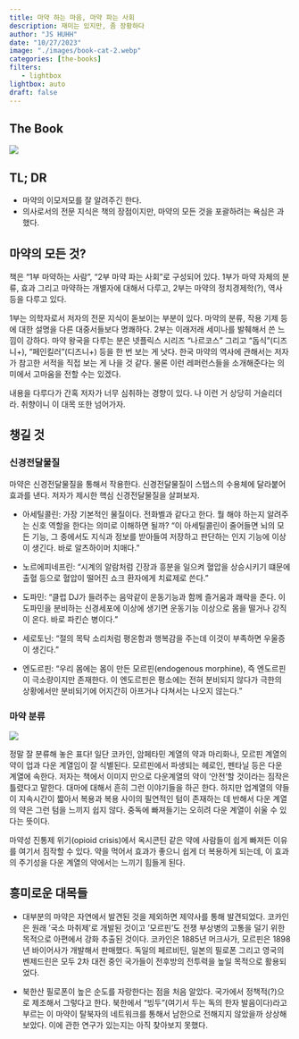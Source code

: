 ```yaml
---
title: 마약 하는 마음, 마약 파는 사회
description: 재미는 있지만, 좀 장황하다
author: "JS HUHH"
date: "10/27/2023"
image: "./images/book-cat-2.webp"
categories: [the-books]
filters:
   - lightbox
lightbox: auto
draft: false
---
```

::: {layout="[[20,-1, 50]]"}
## The Book
[![](https://image.aladin.co.kr/product/32626/17/cover500/e432532385_1.jpg)](https://www.aladin.co.kr/shop/wproduct.aspx?ItemId=326261783)

::::{layout-ncol=1}
## TL; DR
- 마약의 이모저모를 잘 알려주긴 한다. 
- 의사로서의 전문 지식은 책의 장점이지만, 마약의 모든 것을 포괄하려는 욕심은 과했다. 
::::
:::


## 마약의 모든 것?

책은 "1부 마약하는 사람", "2부 마약 파는 사회"로 구성되어 있다. 1부가 마약 자체의 분류, 효과 그리고 마약하는 개별자에 대해서 다루고, 2부는 마약의 정치경제학(?), 역사 등을 다루고 있다. 

1부는 의학자로서 저자의 전문 지식이 돋보이는 부분이 있다. 마약의 분류, 작용 기제 등에 대한 설명을 다른 대중서들보다 명쾌하다. 2부는 이래저래 세미나를 발췌해서 쓴 느낌이 강하다. 마약 왕국을 다루는 분은 넷플릭스 시리즈 "나르코스" 그리고 "돕식"(디즈니+), "페인킬러"(디즈니+) 등을 한 번 보는 게 낫다. 한국 마약의 역사에 관해서는 저자가 참고한 서적을 직접 보는 게 나을 것 같다. 물론 이런 레퍼런스들을 소개해준다는 의미에서 고마움을 전할 수는 있겠다. 

내용을 다루다가 간혹 저자가 너무 심취하는 경향이 있다. 나 이런 거 상당히 거슬리더라. 취향이니 이 대목 또한 넘어가자. 

## 챙길 것 


### 신경전달물질

마약은 신경전달물질을 통해서 작용한다. 신경전달물질이 스탭스의 수용체에 달라붙어 효과를 낸다. 저자가 제시한 핵심 신경전달물질을 살펴보자. 

- 아세틸콜린: 가장 기본적인 물질이다. 전화벨과 같다고 한다. 뭘 해야 하는지 알려주는 신호 역할을 한다는 의미로 이해하면 될까? "이 아세틸콜린이 줄어들면 뇌의 모든 기능, 그 중에서도 지식과 정보를 받아들여 저장하고 판단하는 인지 기능에 이상이 생긴다. 바로 알츠하이머 치매다."

- 노르에피네프린: "시계의 알람처럼 긴장과 흥분을 일으켜 혈압을 상승시키기 떄문에 출혈 등으로 혈압이 떨어진 쇼크 환자에게 치료제로 쓴다."

- 도파민: "클럽 DJ가 들려주는 음악같이 운동기능과 함께 즐거움과 쾌락을 준다. 이 도파민을 분비하는 신경세포에 이상에 생기면 운동기능 이상으로 몸을 떨거나 강직이 온다. 바로 파킨슨 병이다."

- 세로토닌: "절의 목탁 소리처럼 평온함과 행복감을 주는데 이것이 부족하면 우울증이 생긴다."

- 엔도르핀: "우리 몸에는 몸이 만든 모르핀(endogenous morphine), 즉 엔도르핀이 극소량이지만 존재한다. 이 엔도르핀은 평소에는 전혀 분비되지 않다가 극한의 상황에서만 분비되기에 어지간히 아프거나 다쳐서는 나오지 않는다." 


### 마약 분류 

![](./images/drugmap.png)

정말 잘 분류해 놓은 표다! 일단 코카인, 암페타민 계열의 약과 마리화나, 모르핀 계열의 약이 업과 다운 계열임이 잘 식별된다. 모르핀에서 파생되는 헤로인, 펜타닐 등은 다운 계열에 속한다. 저자는 책에서 이미지 만으로 다운계열의 약이 '안전'할 것이라는 짐작은 틀렸다고 말한다. 대마에 대해서 흔히 그런 이야기들을 하곤 한다. 하지만 업계열의 약들이 지속시간이 짧아서 복용과 복용 사이의 필연적인 텀이 존재하는 데 반해서 다운 계열의 약은 그런 텀을 느끼지 쉽지 않다. 중독에 빠져들기는 오히려 다운 계열이 쉬울 수 있다는 뜻이다. 

마약성 진통제 위기(opioid crisis)에서 옥시콘틴 같은 약에 사람들이 쉽게 빠져든 이유를 여기서 짐작할 수 있다. 약을 먹어서 효과가 좋으니 쉽게 더 복용하게 되는데, 이 효과의 주기성을 다운 계열의 약에서는 느끼기 힘들게 된다.  

## 흥미로운 대목들

- 대부분의 마약은 자연에서 발견된 것을 제외하면 제약사를 통해 발견되었다. 코카인은 원래 '국소 마취제'로 개발된 것이고 '모르핀'도 전쟁 부상병의 고통을 덜기 위한 목적으로 아편에서 강화 추출된 것이다. 코카인은 1885년 머크사가, 모르핀은 1898년 바이어사가 개발해서 판매했다. 독일의 페르비틴, 일본의 필로폰 그리고 영국의 벤제드린은 모두 2차 대전 중인 국가들이 전후방의 전투력을 높일 목적으로 활용되었다. 

- 북한산 필로폰이 높은 순도를 자랑한다는 점을 처음 알았다. 국가에서 정책적(?)으로 제조해서 그렇다고 한다. 북한에서 "빙두"(여기서 두는 독의 한자 발음이다)라고 부르는 이 마약이 탈북자의 네트워크를 통해서 남한으로 전해지지 않았을까 상상해 보았다. 이에 관한 연구가 있는지는 아직 찾아보지 못했다. 
